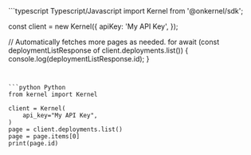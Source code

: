 <CodeGroup>
```typescript Typescript/Javascript
import Kernel from '@onkernel/sdk';

const client = new Kernel({
  apiKey: 'My API Key',
});

// Automatically fetches more pages as needed.
for await (const deploymentListResponse of client.deployments.list()) {
  console.log(deploymentListResponse.id);
}
```


```python Python
from kernel import Kernel

client = Kernel(
    api_key="My API Key",
)
page = client.deployments.list()
page = page.items[0]
print(page.id)
```
</CodeGroup>
